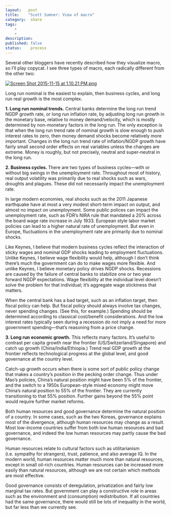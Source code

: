 ```yaml
---
layout:   post
title:    "Scott Sumner: View of macro"
category:  share
tags:     
    -  
    -   
description: 
published: false
status:    process
---
```


Several other bloggers have recently described how they visualize macro, so I'll play copycat. I see three types of macro, each radically different from the other two:


[![Screen Shot 2015-11-15 at 1.10.21 PM.png](/finance/assets/img/2015-11-17-Scott Sumner: My view of macro/Screen Shot 2015-11-15 at 1.10.21 PM.png)](/finance/assets/img/2015-11-17-Scott Sumner: My view of macro/Screen Shot 2015-11-15 at 1.10.21 PM.png)

Long run nominal is the easiest to explain, then business cycles, and long run real growth is the most complex.

**1. Long run nominal trends.** Central banks determine the long run trend NGDP growth rate, or long run inflation rate, by adjusting long run growth in the monetary base, relative to money demand/velocity, which is mostly determined by non-monetary factors in the long run. The only exception is that when the long run trend rate of nominal growth is slow enough to push interest rates to zero, then money demand shocks become relatively more important. Changes in the long run trend rate of inflation/NGDP growth have fairly small second order effects on real variables unless the changes are extreme. Money is roughly, but not precisely, neutral and super-neutral in the long run.

**2. Business cycles. ** There are two types of business cycles---with or without big swings in the unemployment rate. Throughout most of history, real output volatility was primarily due to real shocks such as wars, droughts and plagues. These did not necessarily impact the unemployment rate.

In large modern economies, real shocks such as the 2011 Japanese earthquake have at most a very modest short-term impact on output, and almost no impact on unemployment. Some public polices can impact the unemployment rate, such as FDR's NIRA rule that mandated a 20% across the board wage rate increase in July 1933. European style labor market policies can lead to a higher natural rate of unemployment. But even in Europe, fluctuations in the unemployment rate are primarily due to nominal shocks.

Like Keynes, I believe that modern business cycles reflect the interaction of sticky wages and nominal GDP shocks leading to employment fluctuations. Unlike Keynes, I believe wage flexibility would help, although I don't think there's much the government can do to make wages more flexible. And unlike Keynes, I believe monetary policy drives NGDP shocks. Recessions are caused by the failure of central banks to stabilize one or two year forward NGDP expectations. Wage flexibility at the individual level doesn't solve the problem for that individual; it's aggregate wage stickiness that matters.

When the central bank has a bad target, such as an inflation target, then fiscal policy can help. But fiscal policy should always involve tax changes, never spending changes. (See this, for example.) Spending should be determined according to classical cost/benefit considerations. And the low interest rates typically seen during a recession do not imply a need for more government spending---that's reasoning from a price change.

**3. Long run economic growth.** This reflects many factors. It's useful to contrast per capita growth near the frontier (US/Switzerland/Singapore) and catch up growth (China/India/Ethiopia.) Trend real GDP growth at the frontier reflects technological progress at the global level, and good governance at the country level.

Catch-up growth occurs when there is some sort of public policy change that makes a country's position in the pecking order change. Thus under Mao's policies, China's natural position might have been 5% of the frontier, and the switch to a 1950s European-style mixed economy might move China's natural position to 55% of the frontier. They are currently transitioning to that 55% position. Further gains beyond the 55% point would require further market reforms.

Both human resources and good governance determine the natural position of a country. In some cases, such as the two Koreas, governance explains most of the divergence, although human resources may change as a result. Most low-income countries suffer from both low human resources and bad governance, and indeed the low human resources may partly cause the bad governance.

Human resources relate to cultural factors such as utilitarianism (i.e. sympathy for strangers), trust, patience, and also average IQ. In the modern world, human resources matter much more than natural resources, except in small oil-rich countries. Human resources can be increased more easily than natural resources, although we are not certain which methods are most effective.

Good governance consists of deregulation, privatization and fairly low marginal tax rates. But government can play a constructive role in areas such as the environment and (consumption) redistribution. If all countries had the same governance, there would still be lots of inequality in the world, but far less than we currently see.







